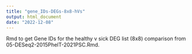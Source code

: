 ```yaml
---
title: "gene_IDs-DEGs-8x8-hVs"
output: html_document
date: "2022-12-08"
---
```

Rmd to get Gene IDs for the healthy v sick DEG list (8x8) comparison from 05-DESeq2-2015PhelT-2021PSC.Rmd. 

